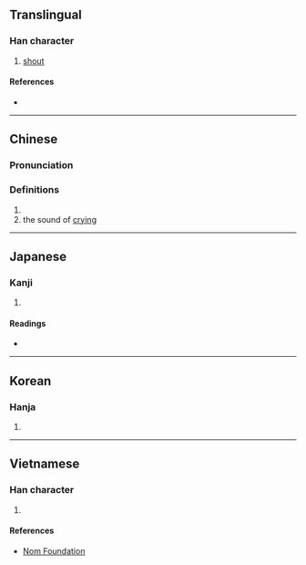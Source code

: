 {{character info}}
==Translingual==

===Han character===
{{Han char|rn=30|rad=口|as=13|sn=16|four=68040|canj=RHSK|ids=⿰口敫}}

# [[shout]]

====References====
* {{Han ref|kx=0210.200|dkj=04392|dj=0433.080|hdz=10692.120|uh=566D|ud=22125|bh=E943|bd=59715}}

----

==Chinese==
{{zh-forms}}

===Pronunciation===
{{zh-pron
|m=jiào
|c=giu3
|mc=y
|oc=y
|cat=
}}

===Definitions===
{{zh-hanzi}}

# {{zh-alt-form|叫|to [[shout]]}}
# the sound of [[crying]]

----

==Japanese==

===Kanji===
{{ja-kanji|grade=|rs=口13}}

# {{rfdef|ja|sort=口13}}

====Readings====
* {{ja-readings|on=[[きょう]] (kyō), [[けき]] (keki), [[きゃく]] (kyaku)|kun=[[ほえる]] (hoeru), [[さけぶ]] (sakebu), [[よぶ]] (yobu), [[なく]] (naku)}}

----

==Korean==

===Hanja===
{{ko-hanja|hangeul=교|rv=gyo|mr=kyo}}

# {{rfdef|ko|sort=口13}}

----

==Vietnamese==

===Han character===
{{vi-readings|reading=khiếu|rs=口13}}

# {{rfdef|vi|sort=口13}}

====References====
* [http://nomfoundation.org/common/nom_details.php?codepoint=566d Nom Foundation]